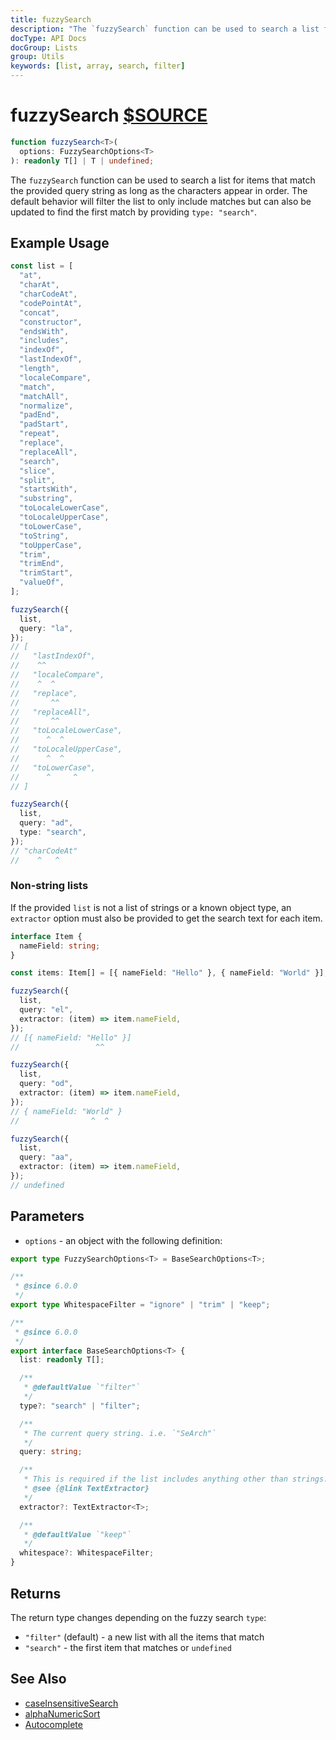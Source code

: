 ```yaml
---
title: fuzzySearch
description: "The `fuzzySearch` function can be used to search a list for items that match the provided query string as long as the characters appear in order. The default behavior will filter the list to only include matches but can also be updated to find the first match by providing type: search."
docType: API Docs
docGroup: Lists
group: Utils
keywords: [list, array, search, filter]
---
```


# fuzzySearch [$SOURCE](packages/core/src/searching/fuzzy.ts)

```ts disableTransform
function fuzzySearch<T>(
  options: FuzzySearchOptions<T>
): readonly T[] | T | undefined;
```

The `fuzzySearch` function can be used to search a list for items that match
the provided query string as long as the characters appear in order. The
default behavior will filter the list to only include matches but can also be
updated to find the first match by providing `type: "search"`.

## Example Usage

```ts disableTransform
const list = [
  "at",
  "charAt",
  "charCodeAt",
  "codePointAt",
  "concat",
  "constructor",
  "endsWith",
  "includes",
  "indexOf",
  "lastIndexOf",
  "length",
  "localeCompare",
  "match",
  "matchAll",
  "normalize",
  "padEnd",
  "padStart",
  "repeat",
  "replace",
  "replaceAll",
  "search",
  "slice",
  "split",
  "startsWith",
  "substring",
  "toLocaleLowerCase",
  "toLocaleUpperCase",
  "toLowerCase",
  "toString",
  "toUpperCase",
  "trim",
  "trimEnd",
  "trimStart",
  "valueOf",
];

fuzzySearch({
  list,
  query: "la",
});
// [
//   "lastIndexOf",
//    ^^
//   "localeCompare",
//    ^  ^
//   "replace",
//       ^^
//   "replaceAll",
//       ^^
//   "toLocaleLowerCase",
//      ^  ^
//   "toLocaleUpperCase",
//      ^  ^
//   "toLowerCase",
//      ^     ^
// ]

fuzzySearch({
  list,
  query: "ad",
  type: "search",
});
// "charCodeAt"
//    ^   ^
```

### Non-string lists

If the provided `list` is not a list of strings or a known object type, an
`extractor` option must also be provided to get the search text for each item.

```ts disableTransform
interface Item {
  nameField: string;
}

const items: Item[] = [{ nameField: "Hello" }, { nameField: "World" }];

fuzzySearch({
  list,
  query: "el",
  extractor: (item) => item.nameField,
});
// [{ nameField: "Hello" }]
//                 ^^

fuzzySearch({
  list,
  query: "od",
  extractor: (item) => item.nameField,
});
// { nameField: "World" }
//                ^  ^

fuzzySearch({
  list,
  query: "aa",
  extractor: (item) => item.nameField,
});
// undefined
```

## Parameters

- `options` - an object with the following definition:

```ts disableTransform
export type FuzzySearchOptions<T> = BaseSearchOptions<T>;

/**
 * @since 6.0.0
 */
export type WhitespaceFilter = "ignore" | "trim" | "keep";

/**
 * @since 6.0.0
 */
export interface BaseSearchOptions<T> {
  list: readonly T[];

  /**
   * @defaultValue `"filter"`
   */
  type?: "search" | "filter";

  /**
   * The current query string. i.e. `"SeArch"`
   */
  query: string;

  /**
   * This is required if the list includes anything other than strings.
   * @see {@link TextExtractor}
   */
  extractor?: TextExtractor<T>;

  /**
   * @defaultValue `"keep"`
   */
  whitespace?: WhitespaceFilter;
}
```

## Returns

The return type changes depending on the fuzzy search `type`:

- `"filter"` (default) - a new list with all the items that match
- `"search"` - the first item that matches or `undefined`

## See Also

- [caseInsensitiveSearch](./case-insensitive-search)
- [alphaNumericSort](./alpha-numeric-sort)
- [Autocomplete](/components/autocomplete)
